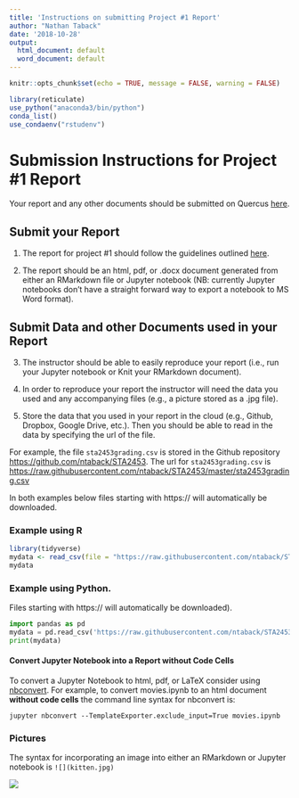 ```yaml
---
title: 'Instructions on submitting Project #1 Report'
author: "Nathan Taback"
date: '2018-10-28'
output:
  html_document: default
  word_document: default
---
```


```r
knitr::opts_chunk$set(echo = TRUE, message = FALSE, warning = FALSE)

library(reticulate)
use_python("anaconda3/bin/python")
conda_list()
use_condaenv("rstudenv")
````



# Submission Instructions for Project #1 Report

Your report and any other documents should be submitted on Quercus [here](https://q.utoronto.ca/courses/62302/assignments/83181).

## Submit your Report

1. The report for project #1 should follow the guidelines outlined [here](sta2453_2018_project1.html).

2. The report should be an html, pdf, or .docx document generated from either an RMarkdown file or Jupyter notebook (NB: currently Jupyter notebooks don't have a straight forward way to export a notebook to MS Word format).  

## Submit Data and other Documents used in your Report

3. The instructor should be able to easily reproduce your report (i.e., run your Jupyter notebook or Knit your RMarkdown document).

4. In order to reproduce your report the instructor will need the data you used and any accompanying files (e.g., a picture stored as a .jpg file).  

5. Store the data that you used in your report in the cloud (e.g., Github, Dropbox, Google Drive, etc.). Then you should be able to read in the data by specifying the url of the file. 

For example, the file `sta2453grading.csv` is stored in the Github repository <https://github.com/ntaback/STA2453>.  The url for `sta2453grading.csv` is <https://raw.githubusercontent.com/ntaback/STA2453/master/sta2453grading.csv>

In both examples below files starting with https:// will automatically be downloaded.

### Example using R

```r
library(tidyverse)
mydata <- read_csv(file = "https://raw.githubusercontent.com/ntaback/STA2453/master/sta2453grading.csv")
mydata
```


### Example using Python.

Files starting with https:// will automatically be downloaded).

```python
import pandas as pd
mydata = pd.read_csv('https://raw.githubusercontent.com/ntaback/STA2453/master/sta2453grading.csv')
print(mydata)
```

#### Convert Jupyter Notebook into a Report without Code Cells

To convert a Jupyter Notebook to html, pdf, or LaTeX consider using [nbconvert](https://nbconvert.readthedocs.io/en/latest/install.html).  For example, to convert movies.ipynb to an html document **without code cells** the command line syntax for nbconvert is:

`jupyter nbconvert --TemplateExporter.exclude_input=True movies.ipynb`

### Pictures

The syntax for incorporating an image into either an RMarkdown or Jupyter notebook is `![](kitten.jpg)`

![](kitten.jpg)